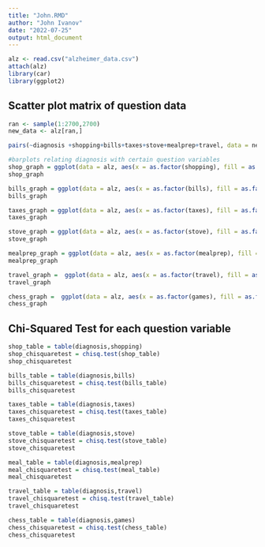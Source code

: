 ```yaml
---
title: "John.RMD"
author: "John Ivanov"
date: "2022-07-25"
output: html_document
---
```

```r
alz <- read.csv("alzheimer_data.csv")
attach(alz)
library(car)
library(ggplot2)
```
## Scatter plot matrix of question data
```r
 
ran <- sample(1:2700,2700)
new_data <- alz[ran,]

pairs(~diagnosis +shopping+bills+taxes+stove+mealprep+travel, data = new_data, main="Simple Scatterplot Matrix")
```


```r
#barplots relating diagnosis with certain question variables
shop_graph = ggplot(data = alz, aes(x = as.factor(shopping), fill = as.factor(diagnosis))) + geom_bar()
shop_graph

bills_graph = ggplot(data = alz, aes(x = as.factor(bills), fill = as.factor(diagnosis))) + geom_bar()
bills_graph

taxes_graph = ggplot(data = alz, aes(x = as.factor(taxes), fill = as.factor(diagnosis))) + geom_bar()
taxes_graph

stove_graph = ggplot(data = alz, aes(x = as.factor(stove), fill = as.factor(diagnosis))) + geom_bar()
stove_graph

mealprep_graph = ggplot(data = alz, aes(x = as.factor(mealprep), fill = as.factor(diagnosis))) + geom_bar()
mealprep_graph

travel_graph =  ggplot(data = alz, aes(x = as.factor(travel), fill = as.factor(diagnosis))) + geom_bar()
travel_graph

chess_graph =  ggplot(data = alz, aes(x = as.factor(games), fill = as.factor(diagnosis))) + geom_bar()
chess_graph
```

## Chi-Squared Test for each question variable
```r
shop_table = table(diagnosis,shopping)
shop_chisquaretest = chisq.test(shop_table)
shop_chisquaretest

bills_table = table(diagnosis,bills)
bills_chisquaretest = chisq.test(bills_table)
bills_chisquaretest

taxes_table = table(diagnosis,taxes)
taxes_chisquaretest = chisq.test(taxes_table)
taxes_chisquaretest

stove_table = table(diagnosis,stove)
stove_chisquaretest = chisq.test(stove_table)
stove_chisquaretest

meal_table = table(diagnosis,mealprep)
meal_chisquaretest = chisq.test(meal_table)
meal_chisquaretest

travel_table = table(diagnosis,travel)
travel_chisquaretest = chisq.test(travel_table)
travel_chisquaretest

chess_table = table(diagnosis,games)
chess_chisquaretest = chisq.test(chess_table)
chess_chisquaretest
```



